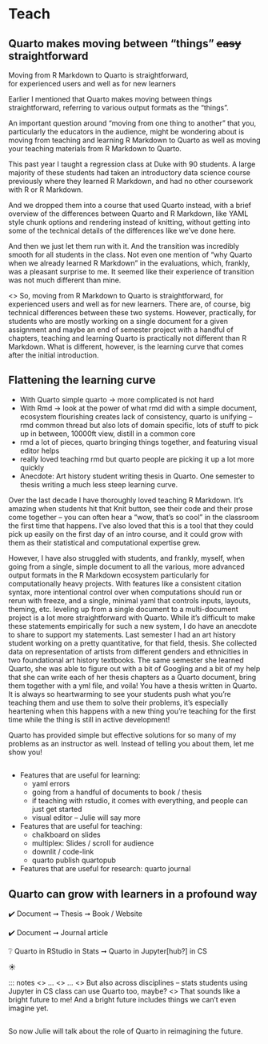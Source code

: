 # Teach {.title-middle-ice background-image="images/horst_quarto_penguins_teach.png"}

## Quarto makes moving between "things" ~~easy~~ straightforward {.takeaway .center}

::: {.fragment .fade-up .large}
Moving from R Markdown to Quarto is straightforward,<br> for experienced users and well as for new learners
:::

::: notes
Earlier I mentioned that Quarto makes moving between things straightforward, referring to various output formats as the "things".

An important question around "moving from one thing to another" that you, particularly the educators in the audience, might be wondering about is moving from teaching and learning R Markdown to Quarto as well as moving your teaching materials from R Markdown to Quarto.

This past year I taught a regression class at Duke with 90 students.
A large majority of these students had taken an introductory data science course previously where they learned R Markdown, and had no other coursework with R or R Markdown.

And we dropped them into a course that used Quarto instead, with a brief overview of the differences between Quarto and R Markdown, like YAML style chunk options and rendering instead of knitting, without getting into some of the technical details of the differences like we've done here.

And then we just let them run with it.
And the transition was incredibly smooth for all students in the class.
Not even one mention of "why Quarto when we already learned R Markdown" in the evaluations, which, frankly, was a pleasant surprise to me.
It seemed like their experience of transition was not much different than mine.

\<\> So, moving from R Markdown to Quarto is straightforward, for experienced users and well as for new learners.
There are, of course, big technical differences between these two systems.
However, practically, for students who are mostly working on a single document for a given assignment and maybe an end of semester project with a handful of chapters, teaching and learning Quarto is practically not different than R Markdown.
What is different, however, is the learning curve that comes after the initial introduction.
:::

## Flattening the learning curve

-   With Quarto simple quarto -\> more complicated is not hard
-   With Rmd -\> look at the power of what rmd did with a simple document, ecosystem flourishing creates lack of consistency, quarto is unifying -- rmd common thread but also lots of domain specific, lots of stuff to pick up in between, 10000ft view, distill in a common core
-   rmd a lot of pieces, quarto bringing things together, and featuring visual editor helps
-   really loved teaching rmd but quarto people are picking it up a lot more quickly
-   Anecdote: Art history student writing thesis in Quarto. One semester to thesis writing a much less steep learning curve.

::: notes
Over the last decade I have thoroughly loved teaching R Markdown.
It's amazing when students hit that Knit button, see their code and their prose come together -- you can often hear a "wow, that's so cool" in the classroom the first time that happens.
I've also loved that this is a tool that they could pick up easily on the first day of an intro course, and it could grow with them as their statistical and computational expertise grew.

However, I have also struggled with students, and frankly, myself, when going from a single, simple document to all the various, more advanced output formats in the R Markdown ecosystem particularly for computationally heavy projects.
With features like a consistent citation syntax, more intentional control over when computations should run or rerun with freeze, and a single, minimal yaml that controls inputs, layouts, theming, etc. leveling up from a single document to a multi-document project is a lot more straightforward with Quarto.
While it's difficult to make these statements empirically for such a new system, I do have an anecdote to share to support my statements.
Last semester I had an art history student working on a pretty quantitative, for that field, thesis.
She collected data on representation of artists from different genders and ethnicities in two foundational art history textbooks.
The same semester she learned Quarto, she was able to figure out with a bit of Googling and a bit of my help that she can write each of her thesis chapters as a Quarto document, bring them together with a yml file, and voila!
You have a thesis written in Quarto.
It is always so heartwarming to see your students push what you're teaching them and use them to solve their problems, it's especially heartening when this happens with a new thing you're teaching for the first time while the thing is still in active development!

Quarto has provided simple but effective solutions for so many of my problems as an instructor as well.
Instead of telling you about them, let me show you!
:::

##  {#demo-3 .centered data-menu-title="Demo 3" background-color="#000000"}

::: demo
-   Features that are useful for learning:
    -   yaml errors
    -   going from a handful of documents to book / thesis
    -   if teaching with rstudio, it comes with everything, and people can just get started
    -   visual editor -- Julie will say more
-   Features that are useful for teaching:
    -   chalkboard on slides
    -   multiplex: Slides / scroll for audience
    -   downlit / code-link
    -   quarto publish quartopub
-   Features that are useful for research: quarto journal
:::

## Quarto can grow with learners in a profound way {.takeaway .center}

::: fragment
✔️ Document ➞ Thesis ➞ Book / Website
:::

::: fragment
✔️ Document ➞ Journal article
:::

::: fragment
❔ Quarto in RStudio in Stats ➞ Quarto in Jupyter\[hub?\]
in CS
:::

::: fragment
☀️
:::

::: notes
<> ...
<> ...
<> But also across disciplines -- stats students using Jupyter in CS class can use Quarto too, maybe? 
<> That sounds like a bright future to me! And a bright future includes things we can't even imagine yet.

##  {#pass-to-reimagine data-menu-title="Pass to reimagine" background-image="images/horst-quarto-meteor-L-to-R.png" aria-label="Quarto logo depicted as a meteor against a dark background with a tail comprised of bright stars, going from left to right."}

::: notes
So now Julie will talk about the role of Quarto in reimagining the future.
:::
